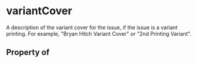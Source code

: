   

# variantCover

A description of the variant cover
        for the issue, if the issue is a variant printing. For example, "Bryan Hitch
        Variant Cover" or "2nd Printing Variant".

## Property of



